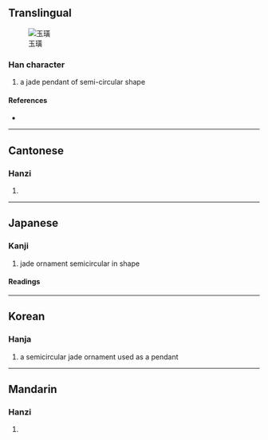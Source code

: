 {{character info/new}}
==Translingual==
[[File:玉璜X1258.jpg|thumb|玉璜]]
===Han character===
{{Han char|rn=96|rad=玉|as=12|sn=16|four=14186|canj=MGTLC|ids=⿰𤣩黄}}

# a jade pendant of semi-circular shape

====References====
* {{Han ref|kx=0742.060|dkj=21242|dj=1151.190|hdz=21134.020|uh=749C|ud=29852|bh=BF58|bd=48984}}

----

==Cantonese==

===Hanzi===
{{yue-hanzi|jyut=|y=wong4}}

# {{rfdef|yue|sort=玉12}}

----

==Japanese==

===Kanji===
{{ja-kanji|grade=|rs=玉12}}

# jade ornament semicircular in shape

====Readings====
{{ja-readings
|on=こう, おう
|kun=
|nanori=
}}

----

==Korean==

===Hanja===
{{ko-hanja|hangeul=황|eumhun=|rv=hwang|mr=hwang|y=hwang}}

# a semicircular jade ornament used as a pendant

----

==Mandarin==

===Hanzi===
{{cmn-hanzi|pin=[[huáng]] ([[huang2]])|wg=huang<sup>2</sup>}}

# {{rfdef|cmn|sort=玉12}}